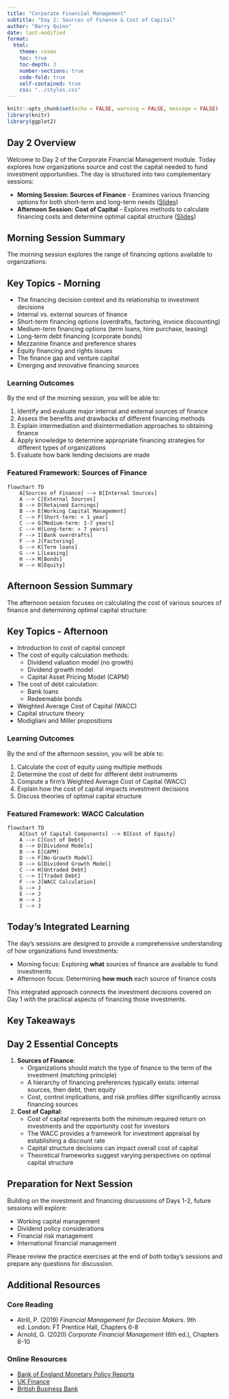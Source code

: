 ```yaml
---
title: "Corporate Financial Management"
subtitle: "Day 2: Sources of Finance & Cost of Capital"
author: "Barry Quinn"
date: last-modified
format:
  html:
    theme: cosmo
    toc: true
    toc-depth: 3
    number-sections: true
    code-fold: true
    self-contained: true
    css: "../styles.css"
---
```


```r
knitr::opts_chunk$set(echo = FALSE, warning = FALSE, message = FALSE)
library(knitr)
library(ggplot2)
```

## Day 2 Overview {.unnumbered}

Welcome to Day 2 of the Corporate Financial Management module. Today explores how organizations source and cost the capital needed to fund investment opportunities. The day is structured into two complementary sessions:

- **Morning Session: Sources of Finance** - Examines various financing options for both short-term and long-term needs ([Slides](../slides/day2-morning-slides.html))
- **Afternoon Session: Cost of Capital** - Explores methods to calculate financing costs and determine optimal capital structure ([Slides](../slides/day2-afternoon-slides.html))

## Morning Session Summary

The morning session explores the range of financing options available to organizations:

:::{.callout-note}
## Key Topics - Morning
- The financing decision context and its relationship to investment decisions
- Internal vs. external sources of finance
- Short-term financing options (overdrafts, factoring, invoice discounting)
- Medium-term financing options (term loans, hire purchase, leasing)
- Long-term debt financing (corporate bonds)
- Mezzanine finance and preference shares
- Equity financing and rights issues
- The finance gap and venture capital
- Emerging and innovative financing sources
:::

### Learning Outcomes

By the end of the morning session, you will be able to:

1. Identify and evaluate major internal and external sources of finance
2. Assess the benefits and drawbacks of different financing methods
3. Explain intermediation and disintermediation approaches to obtaining finance
4. Apply knowledge to determine appropriate financing strategies for different types of organizations
5. Evaluate how bank lending decisions are made

### Featured Framework: Sources of Finance

```mermaid
flowchart TD
    A[Sources of Finance] --> B[Internal Sources]
    A --> C[External Sources]
    B --> D[Retained Earnings]
    B --> E[Working Capital Management]
    C --> F[Short-term: < 1 year]
    C --> G[Medium-term: 1-7 years]
    C --> H[Long-term: > 7 years]
    F --> I[Bank overdrafts]
    F --> J[Factoring]
    G --> K[Term loans]
    G --> L[Leasing]
    H --> M[Bonds]
    H --> N[Equity]
```

## Afternoon Session Summary

The afternoon session focuses on calculating the cost of various sources of finance and determining optimal capital structure:

:::{.callout-note}
## Key Topics - Afternoon
- Introduction to cost of capital concept
- The cost of equity calculation methods:
  - Dividend valuation model (no growth)
  - Dividend growth model
  - Capital Asset Pricing Model (CAPM)
- The cost of debt calculation:
  - Bank loans
  - Redeemable bonds
- Weighted Average Cost of Capital (WACC)
- Capital structure theory
- Modigliani and Miller propositions
:::

### Learning Outcomes

By the end of the afternoon session, you will be able to:

1. Calculate the cost of equity using multiple methods
2. Determine the cost of debt for different debt instruments
3. Compute a firm's Weighted Average Cost of Capital (WACC)
4. Explain how the cost of capital impacts investment decisions
5. Discuss theories of optimal capital structure

### Featured Framework: WACC Calculation

```mermaid
flowchart TD
    A[Cost of Capital Components] --> B[Cost of Equity]
    A --> C[Cost of Debt]
    B --> D[Dividend Models]
    B --> E[CAPM]
    D --> F[No-Growth Model]
    D --> G[Dividend Growth Model]
    C --> H[Untraded Debt]
    C --> I[Traded Debt]
    F --> J[WACC Calculation]
    G --> J
    E --> J
    H --> J
    I --> J
```

## Today's Integrated Learning

The day's sessions are designed to provide a comprehensive understanding of how organizations fund investments:

- Morning focus: Exploring **what** sources of finance are available to fund investments
- Afternoon focus: Determining **how much** each source of finance costs

This integrated approach connects the investment decisions covered on Day 1 with the practical aspects of financing those investments.

## Key Takeaways

:::{.callout-tip}
## Day 2 Essential Concepts

1. **Sources of Finance**:
   - Organizations should match the type of finance to the term of the investment (matching principle)
   - A hierarchy of financing preferences typically exists: internal sources, then debt, then equity
   - Cost, control implications, and risk profiles differ significantly across financing sources

2. **Cost of Capital**:
   - Cost of capital represents both the minimum required return on investments and the opportunity cost for investors
   - The WACC provides a framework for investment appraisal by establishing a discount rate
   - Capital structure decisions can impact overall cost of capital
   - Theoretical frameworks suggest varying perspectives on optimal capital structure
:::

## Preparation for Next Session

Building on the investment and financing discussions of Days 1-2, future sessions will explore:

- Working capital management
- Dividend policy considerations
- Financial risk management
- International financial management

Please review the practice exercises at the end of both today's sessions and prepare any questions for discussion.

## Additional Resources

### Core Reading
- Atrill, P. (2019) *Financial Management for Decision Makers*. 9th ed. London: FT Prentice Hall, Chapters 6-8
- Arnold, G. (2020) *Corporate Financial Management* (6th ed.), Chapters 8-10

### Online Resources
- [Bank of England Monetary Policy Reports](https://www.bankofengland.co.uk/monetary-policy-report)
- [UK Finance](https://www.ukfinance.org.uk/data-and-research)
- [British Business Bank](https://www.british-business-bank.co.uk/finance-hub/)
